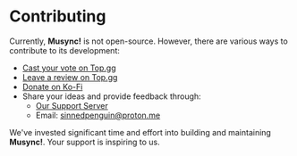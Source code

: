 # Contributing

Currently, **Musync!** is not open-source. However, there are various ways to contribute to its development:

- [Cast your vote on Top.gg](https://top.gg/bot/1182507989576458352/vote)
- [Leave a review on Top.gg](https://top.gg/bot/1182507989576458352#reviews)
- [Donate on Ko-Fi](https://ko-fi.com/sinnedpenguin)
- Share your ideas and provide feedback through:
  - [Our Support Server](https://discord.com/invite/yQxpgFdC6n)
  - Email: sinnedpenguin@proton.me

We've invested significant time and effort into building and maintaining **Musync!**. Your support is inspiring to us.